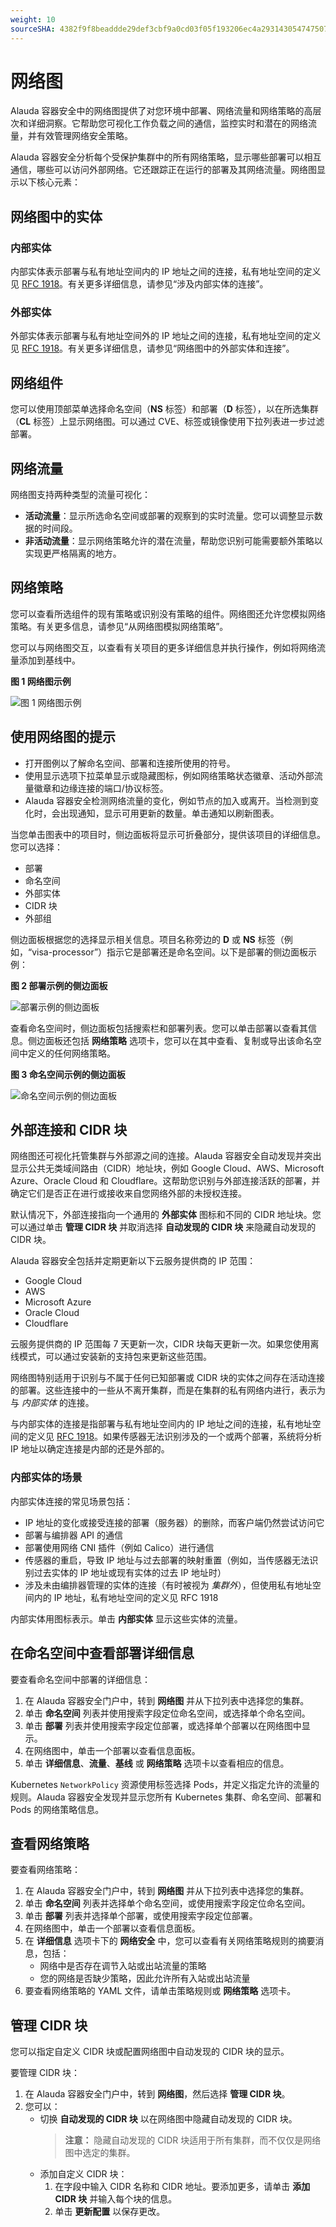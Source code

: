 ```yaml
---
weight: 10
sourceSHA: 4382f9f8beaddde29def3cbf9a0cd03f05f193206ec4a293143054747507dde8
---
```


# 网络图

Alauda 容器安全中的网络图提供了对您环境中部署、网络流量和网络策略的高层次和详细洞察。它帮助您可视化工作负载之间的通信，监控实时和潜在的网络流量，并有效管理网络安全策略。

Alauda 容器安全分析每个受保护集群中的所有网络策略，显示哪些部署可以相互通信，哪些可以访问外部网络。它还跟踪正在运行的部署及其网络流量。网络图显示以下核心元素：

## 网络图中的实体

### 内部实体

内部实体表示部署与私有地址空间内的 IP 地址之间的连接，私有地址空间的定义见 [RFC 1918](https://datatracker.ietf.org/doc/html/rfc1918)。有关更多详细信息，请参见“涉及内部实体的连接”。

### 外部实体

外部实体表示部署与私有地址空间外的 IP 地址之间的连接，私有地址空间的定义见 [RFC 1918](https://datatracker.ietf.org/doc/html/rfc1918)。有关更多详细信息，请参见“网络图中的外部实体和连接”。

## 网络组件

您可以使用顶部菜单选择命名空间（**NS** 标签）和部署（**D** 标签），以在所选集群（**CL** 标签）上显示网络图。可以通过 CVE、标签或镜像使用下拉列表进一步过滤部署。

## 网络流量

网络图支持两种类型的流量可视化：

- **活动流量**：显示所选命名空间或部署的观察到的实时流量。您可以调整显示数据的时间段。
- **非活动流量**：显示网络策略允许的潜在流量，帮助您识别可能需要额外策略以实现更严格隔离的地方。

## 网络策略

您可以查看所选组件的现有策略或识别没有策略的组件。网络图还允许您模拟网络策略。有关更多信息，请参见“从网络图模拟网络策略”。

您可以与网络图交互，以查看有关项目的更多详细信息并执行操作，例如将网络流量添加到基线中。

**图 1 网络图示例**

![图 1 网络图示例](../../assets/network-graph-20-overview-updated.png)

## 使用网络图的提示

- 打开图例以了解命名空间、部署和连接所使用的符号。
- 使用显示选项下拉菜单显示或隐藏图标，例如网络策略状态徽章、活动外部流量徽章和边缘连接的端口/协议标签。
- Alauda 容器安全检测网络流量的变化，例如节点的加入或离开。当检测到变化时，会出现通知，显示可用更新的数量。单击通知以刷新图表。

当您单击图表中的项目时，侧边面板将显示可折叠部分，提供该项目的详细信息。您可以选择：

- 部署
- 命名空间
- 外部实体
- CIDR 块
- 外部组

侧边面板根据您的选择显示相关信息。项目名称旁边的 **D** 或 **NS** 标签（例如，“visa-processor”）指示它是部署还是命名空间。以下是部署的侧边面板示例：

**图 2 部署示例的侧边面板**

![部署示例的侧边面板](../../assets/network-graph-20-deployment-mode-updated.png)

查看命名空间时，侧边面板包括搜索栏和部署列表。您可以单击部署以查看其信息。侧边面板还包括 **网络策略** 选项卡，您可以在其中查看、复制或导出该命名空间中定义的任何网络策略。

**图 3 命名空间示例的侧边面板**

![命名空间示例的侧边面板](../../assets/network-graph-20-namespace-mode.png)

## 外部连接和 CIDR 块

网络图还可视化托管集群与外部源之间的连接。Alauda 容器安全自动发现并突出显示公共无类域间路由（CIDR）地址块，例如 Google Cloud、AWS、Microsoft Azure、Oracle Cloud 和 Cloudflare。这帮助您识别与外部连接活跃的部署，并确定它们是否正在进行或接收来自您网络外部的未授权连接。

默认情况下，外部连接指向一个通用的 **外部实体** 图标和不同的 CIDR 地址块。您可以通过单击 **管理 CIDR 块** 并取消选择 **自动发现的 CIDR 块** 来隐藏自动发现的 CIDR 块。

Alauda 容器安全包括并定期更新以下云服务提供商的 IP 范围：

- Google Cloud
- AWS
- Microsoft Azure
- Oracle Cloud
- Cloudflare

云服务提供商的 IP 范围每 7 天更新一次，CIDR 块每天更新一次。如果您使用离线模式，可以通过安装新的支持包来更新这些范围。

网络图特别适用于识别与不属于任何已知部署或 CIDR 块的实体之间存在活动连接的部署。这些连接中的一些从不离开集群，而是在集群的私有网络内进行，表示为与 *内部实体* 的连接。

与内部实体的连接是指部署与私有地址空间内的 IP 地址之间的连接，私有地址空间的定义见 [RFC 1918](http://datatracker.ietf.org/doc/html/rfc1918)。如果传感器无法识别涉及的一个或两个部署，系统将分析 IP 地址以确定连接是内部的还是外部的。

### 内部实体的场景

内部实体连接的常见场景包括：

- IP 地址的变化或接受连接的部署（服务器）的删除，而客户端仍然尝试访问它
- 部署与编排器 API 的通信
- 部署使用网络 CNI 插件（例如 Calico）进行通信
- 传感器的重启，导致 IP 地址与过去部署的映射重置（例如，当传感器无法识别过去实体的 IP 地址或现有实体的过去 IP 地址时）
- 涉及未由编排器管理的实体的连接（有时被视为 *集群外*），但使用私有地址空间内的 IP 地址，私有地址空间的定义见 RFC 1918

内部实体用图标表示。单击 **内部实体** 显示这些实体的流量。

## 在命名空间中查看部署详细信息

要查看命名空间中部署的详细信息：

1. 在 Alauda 容器安全门户中，转到 **网络图** 并从下拉列表中选择您的集群。
2. 单击 **命名空间** 列表并使用搜索字段定位命名空间，或选择单个命名空间。
3. 单击 **部署** 列表并使用搜索字段定位部署，或选择单个部署以在网络图中显示。
4. 在网络图中，单击一个部署以查看信息面板。
5. 单击 **详细信息**、**流量**、**基线** 或 **网络策略** 选项卡以查看相应的信息。

Kubernetes `NetworkPolicy` 资源使用标签选择 Pods，并定义指定允许的流量的规则。Alauda 容器安全发现并显示您所有 Kubernetes 集群、命名空间、部署和 Pods 的网络策略信息。

## 查看网络策略

要查看网络策略：

1. 在 Alauda 容器安全门户中，转到 **网络图** 并从下拉列表中选择您的集群。
2. 单击 **命名空间** 列表并选择单个命名空间，或使用搜索字段定位命名空间。
3. 单击 **部署** 列表并选择单个部署，或使用搜索字段定位部署。
4. 在网络图中，单击一个部署以查看信息面板。
5. 在 **详细信息** 选项卡下的 **网络安全** 中，您可以查看有关网络策略规则的摘要消息，包括：
   - 网络中是否存在调节入站或出站流量的策略
   - 您的网络是否缺少策略，因此允许所有入站或出站流量
6. 要查看网络策略的 YAML 文件，请单击策略规则或 **网络策略** 选项卡。

## 管理 CIDR 块

您可以指定自定义 CIDR 块或配置网络图中自动发现的 CIDR 块的显示。

要管理 CIDR 块：

1. 在 Alauda 容器安全门户中，转到 **网络图**，然后选择 **管理 CIDR 块**。
2. 您可以：
   - 切换 **自动发现的 CIDR 块** 以在网络图中隐藏自动发现的 CIDR 块。
     > **注意：** 隐藏自动发现的 CIDR 块适用于所有集群，而不仅仅是网络图中选定的集群。
   - 添加自定义 CIDR 块：
     1. 在字段中输入 CIDR 名称和 CIDR 地址。要添加更多，请单击 **添加 CIDR 块** 并输入每个块的信息。
     2. 单击 **更新配置** 以保存更改。
